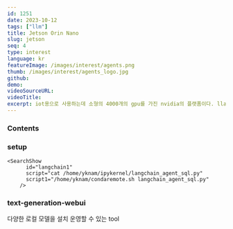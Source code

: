```yaml
---
id: 1251
date: 2023-10-12
tags: ["llm"]
title: Jetson Orin Nano
slug: jetson
seq: 4
type: interest
language: kr
featureImage: /images/interest/agents.png
thumb: /images/interest/agents_logo.jpg
github:
demo:
videoSourceURL:
videoTitle:
excerpt: iot용으로 사용하는데 소형의 4000개의 gpu를 가진 nvidia의 플랫폼이다. llama2 7b 모델을 설치하여 운영할 수있다.
---
```


### Contents

### setup

    <SearchShow
          id="langchain1"
          script="cat /home/yknam/ipykernel/langchain_agent_sql.py"
          script1="/home/yknam/condaremote.sh langchain_agent_sql.py"
        />

### text-generation-webui

다양한 로컬 모델을 설치 운영할 수 있는 tool
